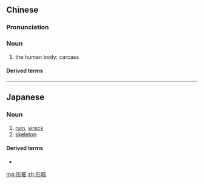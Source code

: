 ==Chinese==
{{zh-forms}}

===Pronunciation===
{{zh-pron
|m=xínghái
|c=jing4 haai4
|mn=hêng-hâi
|cat=n
}}

===Noun===
{{zh-noun}}

# the human body; carcass

====Derived terms====
{{zh-der|放浪形骸}}

{{zh-cat|Anatomy}}

----

==Japanese==
{{ja-kanjitab|けい|がい|yomi=o}}

===Noun===
{{ja-noun|けいがい}}

# [[ruin]], [[wreck]]
# [[skeleton]]

====Derived terms====
* {{l|ja|形骸化}}

[[mg:形骸]]
[[zh:形骸]]